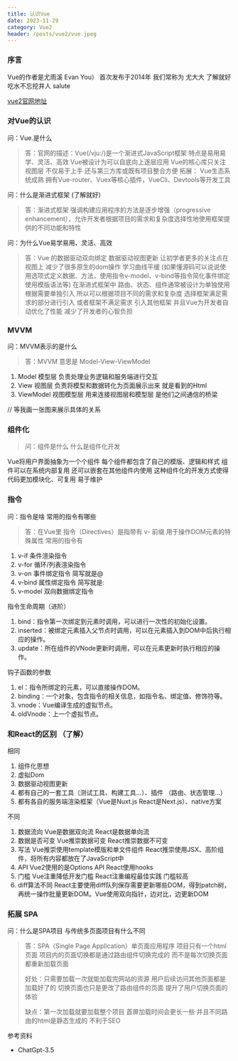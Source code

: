 ```yaml
---
title: 认识Vue
date: 2023-11-29
category: Vue2
header: /posts/vue2/vue.jpeg
---
```


### 序言

Vue的作者是尤雨溪 Evan You） 首次发布于2014年 我们常称为 尤大大 了解就好 吃水不忘挖井人 salute

<a href="https://v2.cn.vuejs.org/" target="_blank">
	vue2官网地址
</a>

### 对Vue的认识

问：Vue.是什么

> 答：官网的描述：Vue(/vjuː/)是一个渐进式JavaScript框架 特点是易用易学、灵活、高效 Vue被设计为可以自底向上逐层应用 Vue的核心库只关注视图层 不仅易于上手 还与第三方库或既有项目整合方便
> 拓展： Vue生态系统成熟 拥有Vue-router、Vuex等核心插件，VueCli、Devtools等开发工具

问：什么是渐进式框架 (了解就好)

> 答：渐进式框架 强调构建应用程序的方法是逐步增强（progressive enhancement），允许开发者根据项目的需求和复杂度选择性地使用框架提供的不同功能和特性

问：为什么Vue易学易用、灵活、高效

> 答：Vue 的数据驱动双向绑定 数据驱动视图更新 让初学者更多的关注点在视图上 减少了很多原生的dom操作 学习曲线平缓 (如果懂源码可以说说使用选项式定义数据、方法，使用指令v-model、v-bind等指令简化事件绑定 使用模版语法等)
> 在渐进式框架中 路由、状态、组件通常被设计为单独使用 根据需要单独引入 所以可以根据项目不同的需求和复杂度 选择框架满足需求的部分进行引入 或者框架不满足需求 引入其他框架 并且Vue为开发者自动优化了性能 减少了开发者的心智负担

### MVVM

问：MVVM表示的是什么

> 答：MVVM 意思是 Model-View-ViewModel

1.  Model 模型层 负责处理业务逻辑和服务端进行交互
2.  View 视图层 负责将模型和数据转化为页面展示出来 就是看到的Html
3.  ViewModel 视图模型层 用来连接视图层和模型层 是他们之间通信的桥梁

// 等我画一张图来展示具体的关系

### 组件化

> 问：组件是什么 什么是组件化开发

Vue将用户界面抽象为一个个组件 每个组件都包含了自己的模版、逻辑和样式 组件可以在系统内部复用 还可以嵌套在其他组件内使用
这种组件化的开发方式使得代码更加模块化、可复用 易于维护

### 指令

问：指令是啥 常用的指令有哪些

> 答：在Vue里 指令（Directives）是指带有 v- 前缀 用于操作DOM元素的特殊属性
> 常用的指令有

1.  v-if 条件渲染指令
2.  v-for 循环/列表渲染指令
3.  v-on 事件绑定指令 简写就是@
4.  v-bind 属性绑定指令 简写就是:
5.  v-model 双向数据绑定指令

指令生命周期（进阶）

1. bind：指令第一次绑定到元素时调用，可以进行一次性的初始化设置。
2. inserted：被绑定元素插入父节点时调用，可以在元素插入到DOM中后执行相应的操作。
3. update：所在组件的VNode更新时调用，可以在元素更新时执行相应的操作。

钩子函数的参数

1.  el：指令所绑定的元素，可以直接操作DOM。
2.  binding：一个对象，包含指令的相关信息，如指令名、绑定值、修饰符等。
3.  vnode：Vue编译生成的虚拟节点。
4.  oldVnode：上一个虚拟节点。

### 和React的区别 （了解）

相同

1.  组件化思想
2.  虚拟Dom
3.  数据驱动视图更新
4.  都有自己的一套工具（测试工具、构建工具...）、插件 （路由、状态管理...）
5.  都有各自的服务端渲染框架（Vue是Nuxt.js React是Next.js）、native方案

不同

1.  数据流向 Vue是数据双向流 React是数据单向流
2.  数据是否可变 Vue推崇数据可变 React推崇数据不可变
3.  写法 Vue推崇使用template模版和单文件组件 React推崇使用JSX、高阶组件，将所有内容都放在了JavaScript中
4.  API Vue2使用的是Options API React使用hooks
5.  门槛 Vue注重降低开发门槛 React注重编程最佳实践 门槛较高
6.  diff算法不同 React主要使用diff队列保存需要更新哪些DOM，得到patch树，再统一操作批量更新DOM。Vue使用双向指针，边对比，边更新DOM

### 拓展 SPA

问：什么是SPA项目 与传统多页面项目有什么不同

> 答：SPA（Single Page Application）单页面应用程序 项目只有一个html页面 项目内的页面切换都是通过路由组件切换完成的 而不是每次切换页面都重新加载页面
>
> 好处：只需要加载一次就能加载完网站的资源 用户后续访问其他页面都是加载好了的 切换页面也只是更改了路由组件的页面 提升了用户切换页面的体验
>
> 缺点：第一次加载就要加载整个项目 首屏加载时间会更长一些 并且不同路由的html是静态生成的 不利于SEO

参考资料

-   ChatGpt-3.5
